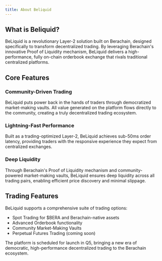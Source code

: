 ```yaml
---
title: About Beliquid
---
```


## What is Beliquid?

BeLiquid is a revolutionary Layer-2 solution built on Berachain, designed specifically to transform decentralized trading. By leveraging Berachain's innovative Proof of Liquidity mechanism, BeLiquid delivers a high-performance, fully on-chain orderbook exchange that rivals traditional centralized platforms.

## Core Features

### Community-Driven Trading
BeLiquid puts power back in the hands of traders through democratized market-making vaults. All value generated on the platform flows directly to the community, creating a truly decentralized trading ecosystem.

### Lightning-Fast Performance
Built as a trading-optimized Layer-2, BeLiquid achieves sub-50ms order latency, providing traders with the responsive experience they expect from centralized exchanges.

### Deep Liquidity
Through Berachain's Proof of Liquidity mechanism and community-powered market-making vaults, BeLiquid ensures deep liquidity across all trading pairs, enabling efficient price discovery and minimal slippage.

## Trading Features

BeLiquid supports a comprehensive suite of trading options:
- Spot Trading for $BERA and Berachain-native assets
- Advanced Orderbook functionality
- Community Market-Making Vaults
- Perpetual Futures Trading (coming soon)

The platform is scheduled for launch in Q5, bringing a new era of democratic, high-performance decentralized trading to the Berachain ecosystem. 